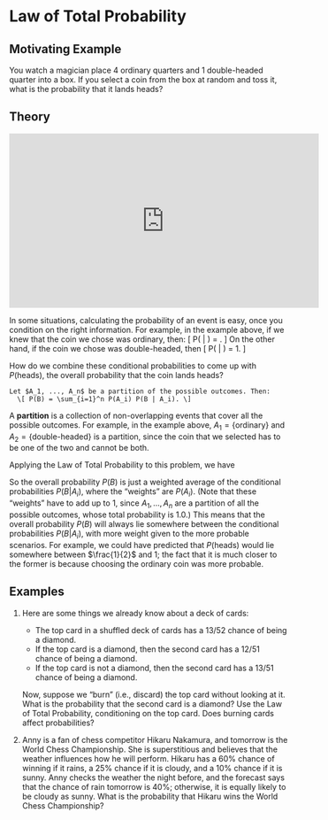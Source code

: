 # Law of Total Probability {#ltp}

## Motivating Example {-}

You watch a magician place 4 ordinary quarters and 1 double-headed quarter into a box. If you select a coin 
from the box at random and toss it, what is the probability that it lands heads?

## Theory {-}

<iframe width="560" height="315" src="https://www.youtube.com/embed/kBckCdq3tB8" frameborder="0" allow="accelerometer; autoplay; encrypted-media; gyroscope; picture-in-picture" allowfullscreen></iframe>

In some situations, calculating the probability of an event is easy, once you condition on the right information.
For example, in the example above, if we knew that the coin we chose was ordinary, then:
\[ P(\text{heads} | \text{ordinary}) = \frac{1}{2}. \]
On the other hand, if the coin we chose was double-headed, then 
\[ P(\text{heads} | \text{double-headed}) = 1. \]

How do we combine these conditional probabilities to come up with $P(\text{heads})$, 
the overall probability that the coin lands heads?

```theorem
Let $A_1, ..., A_n$ be a partition of the possible outcomes. Then:
  \[ P(B) = \sum_{i=1}^n P(A_i) P(B | A_i). \]
```

A **partition** is a collection of non-overlapping events that cover all the possible outcomes. 
For example, in the example above, $A_1 = \{ \text{ordinary}\}$ and $A_2 = \{ \text{double-headed} \}$
is a partition, since the coin that we selected has to be one of the two and cannot be both.

Applying the Law of Total Probability to this problem, we have 
\begin{align*}
P(\text{heads}) &= P(\text{ordinary}) P(\text{heads} | \text{ordinary}) + P(\text{double-headed}) P(\text{heads} | \text{double-headed}) \\
&= 0.8 \cdot \frac{1}{2} + 0.2 \cdot 1 \\
&= 0.6
\end{align*}

So the overall probability $P(B)$ is just a weighted average of the conditional probabilities 
$P(B | A_i)$, where the "weights" are $P(A_i)$. (Note that these "weights" have to add up to 1, since 
$A_1, ..., A_n$ are a partition of all the possible outcomes, whose total probability is $1.0$.) 
This means that the overall probability $P(B)$ will always lie somewhere between the conditional 
probabilities $P(B | A_i)$, with more weight given to the more probable scenarios. For example,
we could have predicted that $P(\text{heads})$ would lie somewhere between $\frac{1}{2}$ and $1$; 
the fact that it is much closer to the former is because choosing the ordinary coin was more probable.

<!-- Previously we have encountered problems before that give us the direct probabilities of an event A of occuring and an event B happening.  -->
<!-- Suppose now we don't know the probability of event A happening but we know a few other things.  -->

<!-- ```{r, echo=FALSE, engine='tikz', out.width='90%', fig.ext='png', fig.cap='Probability Space of $X$'} -->
<!-- \begin{tikzpicture}[fill=gray] -->
<!-- % left hand -->
<!-- \scope -->
<!-- \clip (-2,-2) rectangle (2,2) -->
<!--       (1,0) circle (1); -->
<!--        (0,0) circle (1); -->
<!-- \endscope -->
<!-- \draw (0,0)  node[align=center,minimum size=3cm,draw,circle] {$A$} -->
<!--       (-2,-2) rectangle (3,2); -->
<!-- \draw (2,1.5) node[align = center] {$B$}; -->
<!-- \draw (-1.5,1.5) node[align = center] {$B^c$}; -->
<!-- \draw (0.5,-2) -- (0.5,2); -->
<!-- \end{tikzpicture} -->
<!-- ``` -->

<!-- We can see from the diagram that $P(X = B \cap A)$ makes up the right part of $A$'s circle and $P(X = B^c \cap A)$ makes up the left part of $A$'s circle. So it is clear that probability of event $A$ is just the sum of $P(X = B \cap A)$ and $P(X = B^c \cap A)$.  -->

<!-- Another way of writing this using the conditional probability version of the "and" formula  is simply -->

<!-- $$P(A) = \sum_x P(X=x) P(A | X=x). $$ -->


## Examples {-}

1. Here are some things we already know about a deck of cards:
    - The top card in a shuffled deck of cards has a $13/52$ chance of being a diamond.
    - If the top card is a diamond, then the second card has a $12/51$ chance of being a diamond.
    - If the top card is not a diamond, then the second card has a $13/51$ chance of being a diamond.

    Now, suppose we "burn" (i.e., discard) the top card without looking at it. What is the 
    probability that the second card is a diamond? Use the Law of Total Probability, conditioning on the top card.
    Does burning cards affect probabilities?

2. Anny is a fan of chess competitor Hikaru Nakamura, and tomorrow is the World Chess Championship. 
She is superstitious and believes that the weather influences how he will perform. Hikaru has a 60% chance of winning 
if it rains, a 25% chance if it is cloudy, and a 10% chance if it is sunny. Anny checks the weather the night before, 
and the forecast says that the chance of rain tomorrow is 40%; otherwise, it is equally likely to be cloudy as sunny. 
What is the probability that Hikaru wins the World Chess Championship?
